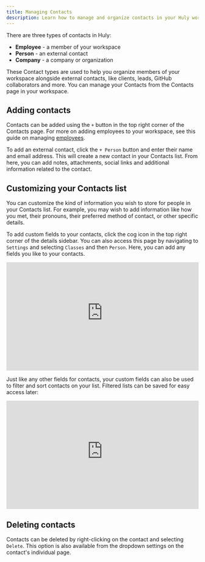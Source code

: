 ```yaml
---
title: Managing Contacts
description: Learn how to manage and organize contacts in your Huly workspace.
---
```



<YouTube id='xCtiptham4o' posterQuality='max' />

There are three types of contacts in Huly:
- **Employee** - a member of your workspace
- **Person** - an external contact
- **Company** - a company or organization

These Contact types are used to help you organize members of your workspace alongside external contacts, like clients, leads, GitHub collaborators and more. You can manage your Contacts from the Contacts page in your workspace.

## Adding contacts

Contacts can be added using the `+` button in the top right corner of the Contacts page. For more on adding employees to your workspace, see this guide on managing [employees](/people-contacts/employees).

To add an external contact, click the `+ Person` button and enter their name and email address. This will create a new contact in your Contacts list. From here, you can add notes, attachments, social links and additional information related to the contact.

## Customizing your Contacts list

You can customize the kind of information you wish to store for people in your Contacts list. For example, you may wish to add information like how you met, their pronouns, their preferred method of contact, or other specific details.

To add custom fields to your contacts, click the cog icon in the top right corner of the details sidebar. You can also access this page by navigating to `Settings` and selecting `Classes` and then `Person`. Here, you can add any fields you like to your contacts.

<div style="position: relative; padding-top: 56.25%;">
  <iframe
    src="https://customer-davn16od7sue0s1k.cloudflarestream.com/62f9e0d89b1f591051f37175fb6fd41f/iframe?poster=https%3A%2F%2Fcustomer-davn16od7sue0s1k.cloudflarestream.com%2F62f9e0d89b1f591051f37175fb6fd41f%2Fthumbnails%2Fthumbnail.jpg%3Ftime%3D%26height%3D600"
    loading="lazy"
    style="border: none; position: absolute; top: 0; left: 0; height: 100%; width: 100%;"
    allow="accelerometer; gyroscope; autoplay; encrypted-media; picture-in-picture;"
    allowfullscreen="true"
  ></iframe>
</div>

Just like any other fields for contacts, your custom fields can also be used to filter and sort contacts on your list. Filtered lists can be saved for easy access later:

<div style="position: relative; padding-top: 56.25%;">
  <iframe
    src="https://customer-davn16od7sue0s1k.cloudflarestream.com/4559905e29aae3cc4c333fed020434a6/iframe?poster=https%3A%2F%2Fcustomer-davn16od7sue0s1k.cloudflarestream.com%2F4559905e29aae3cc4c333fed020434a6%2Fthumbnails%2Fthumbnail.jpg%3Ftime%3D%26height%3D600"
    loading="lazy"
    style="border: none; position: absolute; top: 0; left: 0; height: 100%; width: 100%;"
    allow="accelerometer; gyroscope; autoplay; encrypted-media; picture-in-picture;"
    allowfullscreen="true"
  ></iframe>
</div>

## Deleting contacts

Contacts can be deleted by right-clicking on the contact and selecting `Delete`. This option is also available from the dropdown settings on the contact's individual page.
